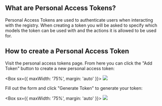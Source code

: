 

## What are Personal Access Tokens?

Personal Access Tokens are used to authenticate users when interacting with the registry. When creating a token you will
be asked to specify which models the token can be used with and the actions it is allowed to be used for.

## How to create a Personal Access Token

Visit the personal access tokens page. From here you can click the "Add Token" button to create a new personal access
token:

<Box sx={{ maxWidth: '75%', margin: 'auto' }}>
  <Image src={personalAccessTokens} />
</Box>

Fill out the form and click "Generate Token" to generate your token:

<Box sx={{ maxWidth: '75%', margin: 'auto' }}>
  <Image src={createPersonalAccessToken} />
</Box>

